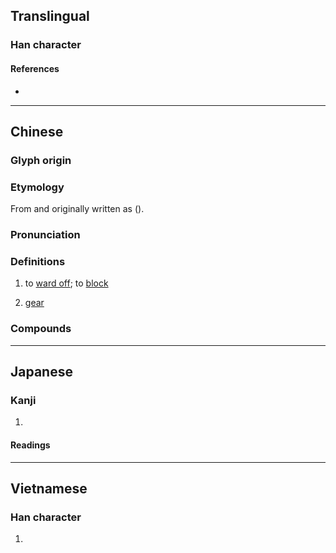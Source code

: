 {{also|挡}}
{{character info}}
==Translingual==

===Han character===
{{Han char|rn=64|rad=手|as=13|sn=16|four=59066|canj=QFBW|ids=⿰扌當}}

====References====
* {{Han ref|kx=0458.110|dkj=12802|dj=0807.020|hdz=31968.030|uh=64CB|ud=25803|bh=BED7|bd=48855}}

----

==Chinese==
{{zh-forms|s=挡}}

===Glyph origin===
{{Han etym}}

===Etymology===
From {{och-l|當|id=1|to have the value of; to be equal of; to face; vis-à-vis; to match}} and originally written as {{lang|zh|當}} ({{zh-ref|Wang, 1982}}).

===Pronunciation===
{{zh-pron
|m=dǎng,dàng,2nb=literary
|ma=Zh-dang.ogg
|m_note=dàng - only used in {{zh-l|*摒擋}} and {{zh-l|*搭擋}}
|c=dong2,dong3
|mn=ml:tóng/tòng
|mn_note=tóng - literary; tòng - vernacular (俗)
|mn-t=dang3/deng3
|mn-t_note=dang3 - literary; deng3 - vernacular (only used in {{zh-l|*摒擋}})
|mc=y
|oc=y
|cat=v,n
}}

===Definitions===
{{zh-hanzi}}

# to [[ward off]]; to [[block]]
#: {{zh-x|搵 嘢 擋 住 啲 雨|find something to protect oneself from (''lit. '''block off''''') the rain|C}}
# {{lb|zh|automotives}} [[gear]]
#: {{zh-x|二擋|second '''gear'''}}
#: {{zh-x|手動擋|manual '''transmission'''}}
#: {{zh-x|跳擋|}}

===Compounds===
{{zh-der|大擋手的|單擋|抵擋|擋土牆|擋風|擋風玻璃|擋住|擋箭牌|擋不住|排擋|擋子|擋頭陣|攔擋|擋雨|擋修|擋搶|擋路|擋口|擋手|擋駕|擋油牆|擋橫兒|橫攔豎擋|擋一水|擋人牌|擋禦|這個擋口|阻擋|遮擋|遮風擋雨}}

{{zh-cat|Elementary}}

----

==Japanese==

===Kanji===
{{ja-kanji|grade=|rs=手13}}

# {{rfdef|ja|sort=手13}}

====Readings====
{{ja-readings
|goon=とう<たう
|kanon=とう<たう
|kun=さ-ける
}}

----

==Vietnamese==

===Han character===
{{vi-readings|reading=đương, đáng|rs=手13}}

# {{rfdef|vi|sort=手13}}